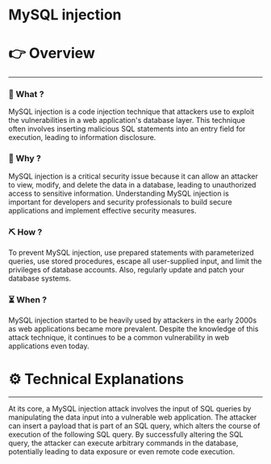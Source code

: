 # MySQL injection


# 👉 Overview

---

### 👀 What ?

MySQL injection is a code injection technique that attackers use to exploit the vulnerabilities in a web application's database layer. This technique often involves inserting malicious SQL statements into an entry field for execution, leading to information disclosure.


### 🧐 Why ?

MySQL injection is a critical security issue because it can allow an attacker to view, modify, and delete the data in a database, leading to unauthorized access to sensitive information. Understanding MySQL injection is important for developers and security professionals to build secure applications and implement effective security measures.


### ⛏️ How ?

To prevent MySQL injection, use prepared statements with parameterized queries, use stored procedures, escape all user-supplied input, and limit the privileges of database accounts. Also, regularly update and patch your database systems.


### ⏳ When ?

MySQL injection started to be heavily used by attackers in the early 2000s as web applications became more prevalent. Despite the knowledge of this attack technique, it continues to be a common vulnerability in web applications even today.


# ⚙️ Technical Explanations

---

At its core, a MySQL injection attack involves the input of SQL queries by manipulating the data input into a vulnerable web application. The attacker can insert a payload that is part of an SQL query, which alters the course of execution of the following SQL query. By successfully altering the SQL query, the attacker can execute arbitrary commands in the database, potentially leading to data exposure or even remote code execution.

